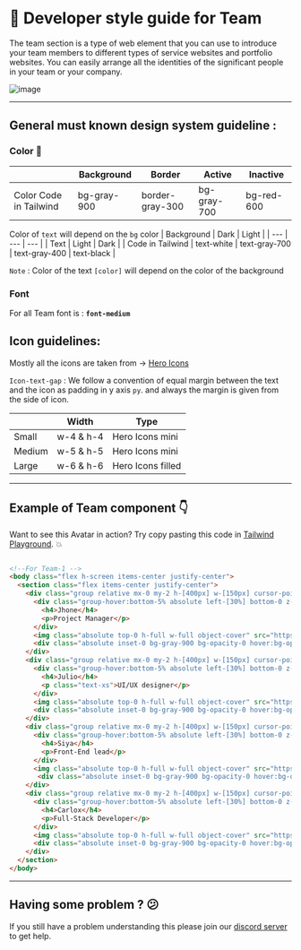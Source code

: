 
# 📒 Developer style guide for Team

The team section is a type of web element that you can use to introduce your team members to different types of service websites and portfolio websites. You can easily arrange all the identities of the significant people in your team or your company.

![image](https://i.postimg.cc/0ygCLpTg/Screenshot-2022-12-24-at-4-36-18-PM.png)

---

## General must known design system guideline :

### Color 🎨

|  | Background | Border | Active | Inactive |
| --- | --- | --- | --- | --- |
| Color Code in Tailwind | bg-gray-900 | border-gray-300 | bg-gray-700 | bg-red-600 | bg-gray-200 |
 

Color of `text` will depend on the `bg` color
| Background | Dark | Light |
| --- | --- | --- |
| Text | Light | Dark |
| Code in Tailwind | text-white | text-gray-700 | text-gray-400 | text-black |

`Note` : Color of the text `[color]` will depend on the color of the background

### Font

For all Team font is : **`font-medium`**

## Icon guidelines:

Mostly all the icons are taken from → [Hero Icons](https://heroicons.com/)

`Icon-text-gap` :  We follow a convention of equal margin between the text and the icon as padding in y  axis `py`. and always the margin is given from the side of icon.

|  | Width | Type |
| --- | --- | --- |
| Small | w-4 & h-4 | Hero Icons mini |
| Medium | w-5 & h-5 | Hero Icons mini |
| Large | w-6 & h-6 | Hero Icons filled |

---

## Example of Team component 👇

Want to see this Avatar in action? Try copy pasting this code in [Tailwind Playground](https://play.tailwindcss.com/). 💥

```html

<!--For Team-1 -->
<body class="flex h-screen items-center justify-center">
  <section class="flex items-center justify-center">
    <div class="group relative mx-0 my-2 h-[400px] w-[150px] cursor-pointer overflow-hidden rounded-sm duration-1000 hover:w-[250px]">
      <div class="group-hover:bottom-5% absolute left-[30%] bottom-0 z-10 w-full origin-left -rotate-90 px-0 py-4 font-sans text-white duration-150 group-hover:left-0 group-hover:mx-3 group-hover:rotate-0">
        <h4>Jhone</h4>
        <p>Project Manager</p>
      </div>
      <img class="absolute top-0 h-full w-full object-cover" src="https://images.unsplash.com/photo-1500648767791-00dcc994a43e?ixlib=rb-4.0.3&ixid=MnwxMjA3fDB8MHxzZWFyY2h8MXx8cHJvZmlsZSUyMHBpY3xlbnwwfHwwfHw%3D&auto=format&fit=crop&w=500&q=60" alt="" />
      <div class="absolute inset-0 bg-gray-900 bg-opacity-0 hover:bg-opacity-30"></div>
    </div>
    <div class="group relative mx-0 my-2 h-[400px] w-[150px] cursor-pointer overflow-hidden rounded-sm duration-1000 hover:w-[250px]">
      <div class="group-hover:bottom-5% absolute left-[30%] bottom-0 z-10 w-full origin-left -rotate-90 px-0 py-4 font-sans text-white duration-150 group-hover:left-0 group-hover:mx-3 group-hover:rotate-0">
        <h4>Julio</h4>
        <p class="text-xs">UI/UX designer</p>
      </div>
      <img class="absolute top-0 h-full w-full object-cover" src="https://images.unsplash.com/photo-1573496359142-b8d87734a5a2?ixlib=rb-4.0.3&ixid=MnwxMjA3fDB8MHxwaG90by1wYWdlfHx8fGVufDB8fHx8&auto=format&fit=crop&w=388&q=80" alt="" />
      <div class="absolute inset-0 bg-gray-900 bg-opacity-0 hover:bg-opacity-40"></div>
    </div>
    <div class="group relative mx-0 my-2 h-[400px] w-[150px] cursor-pointer overflow-hidden rounded-sm duration-1000 hover:w-[250px]">
      <div class="group-hover:bottom-5% absolute left-[30%] bottom-0 z-10 w-full origin-left -rotate-90 px-0 py-4 font-sans text-white duration-150 group-hover:left-0 group-hover:mx-3 group-hover:rotate-0">
        <h4>Siya</h4>
        <p>Front-End lead</p>
      </div>
      <img class="absolute top-0 h-full w-full object-cover" src="https://images.unsplash.com/photo-1494790108377-be9c29b29330?ixlib=rb-4.0.3&ixid=MnwxMjA3fDB8MHxwaG90by1wYWdlfHx8fGVufDB8fHx8&auto=format&fit=crop&w=387&q=80" alt="" />
       <div class="absolute inset-0 bg-gray-900 bg-opacity-0 hover:bg-opacity-40"></div>
    </div>
    <div class="group relative mx-0 my-2 h-[400px] w-[150px] cursor-pointer overflow-hidden rounded-sm duration-1000 hover:w-[250px]">
      <div class="group-hover:bottom-5% absolute left-[30%] bottom-0 z-10 w-full origin-left -rotate-90 px-0 py-4 font-sans text-white duration-150 group-hover:left-0 group-hover:mx-3 group-hover:rotate-0">
        <h4>Carlox</h4>
        <p>Full-Stack Developer</p>
      </div>
      <img class="absolute top-0 h-full w-full object-cover" src="https://images.unsplash.com/photo-1506794778202-cad84cf45f1d?ixlib=rb-4.0.3&ixid=MnwxMjA3fDB8MHxwaG90by1wYWdlfHx8fGVufDB8fHx8&auto=format&fit=crop&w=1887&q=80" alt="" />
      <div class="absolute inset-0 bg-gray-900 bg-opacity-0 hover:bg-opacity-30"></div>
    </div>
  </section>
</body>

```

---

## Having some problem ? 😕

If you still have a problem understanding this please join our [discord server](https://discord.gg/zrVMjGW8sB) to get help.

